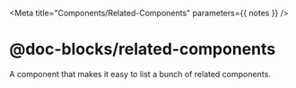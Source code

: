 

<Meta title="Components/Related-Components" parameters={{ notes }} />

# @doc-blocks/related-components

A component that makes it easy to list a bunch of related components.

<Canvas>
  <Story name="Basic Usage">
    <ThemeProvider theme={ensure(themes.light)}>
      <RelatedComponents
        components={[
          'Components/Responsive Story',
          'Components/Row'
        ]}
      />
    </ThemeProvider>
  </Story>
</Canvas>
